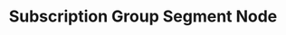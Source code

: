 ---
title: "Subscription Group Segment Node"
description: "Restrict a segment to members of a subscription group."
---